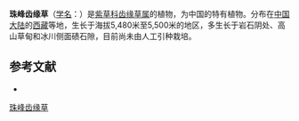 {{Speciesbox
| name = 珠峰齿缘草
| status = 
| status_system = 
| image =
| genus = Eritrichium
| species = qofengense
| authority = Y. S. Lian et J. Q. Wang
}}

'''珠峰齿缘草'''（[[学名|学名]]：{{lang|la|''Eritrichium qofengense''}}）是[[紫草科|紫草科]][[齿缘草属|齿缘草属]]的植物，为中国的特有植物。分布在[[中国大陆|中国大陆]]的[[西藏|西藏]]等地，生长于海拔5,480米至5,500米的地区，多生长于岩石阴处、高山草甸和冰川侧面碛石隙，目前尚未由人工引种栽培。

== 参考文献 ==
<div class="references-small">
* {{cite web| url =http://www.bioinfo.cn/db05/KmzwSpecies.php?action=view&id=1171| title =珠峰齿缘草| work =《中国高等植物数据库全库》| publisher =中国科学院微生物研究所| author =昆明植物研究所| accessdate =2009-02-22| deadurl =yes| archiveurl =https://web.archive.org/web/20160305091535/http://www.bioinfo.cn/db05/KmzwSpecies.php?action=view&id=1171| archivedate =2016-03-05}}
</div>
{{Taxonbar|from=Q15225351}}

[[Category:山琉璃草属|珠峰齿缘草]]


{{植物小作品}}